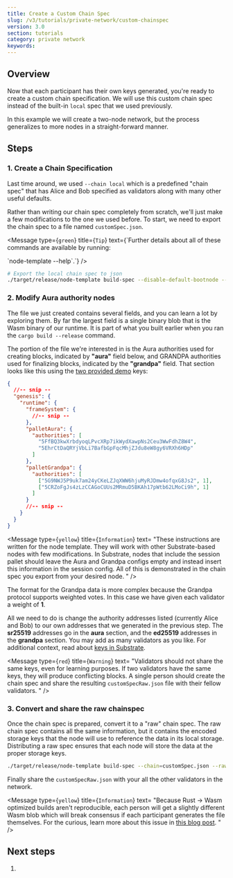 ```yaml
---
title: Create a Custom Chain Spec
slug: /v3/tutorials/private-network/custom-chainspec
version: 3.0 
section: tutorials
category: private network
keywords: 
---
```


## Overview

Now that each participant has their own keys generated, you're ready to create a custom chain
specification. We will use this custom chain spec instead of the built-in `local` spec that we used
previously.

In this example we will create a two-node network, but the process generalizes to more nodes in a
straight-forward manner.

##  Steps
### 1. Create a Chain Specification

Last time around, we used `--chain local` which is a predefined "chain spec" that has Alice and Bob
specified as validators along with many other useful defaults.

Rather than writing our chain spec completely from scratch, we'll just make a few modifications to
the one we used before. To start, we need to export the chain spec to a file named
`customSpec.json`. 

<Message
  type={`green`}
  title={`Tip`}
  text={`Further details about all of these commands are available by running:

  \`node-template --help\`.`}
/>

```bash
# Export the local chain spec to json
./target/release/node-template build-spec --disable-default-bootnode --chain local > customSpec.json
```

### 2. Modify Aura authority nodes

The file we just created contains several fields, and you can learn a lot by exploring them. By far
the largest field is a single binary blob that is the Wasm binary of our runtime. It is part of what
you built earlier when you ran the `cargo build --release` command.

The portion of the file we're interested in is the Aura authorities used for creating blocks,
indicated by **"aura"** field below, and GRANDPA authorities used for finalizing blocks, indicated
by the **"grandpa"** field. That section looks like this using the [two provided demo](/v3/tutorials/private-network/key-generation#option-3-use-pre-generated-keys) keys:

```json
{
  //-- snip --
  "genesis": {
    "runtime": {
      "frameSystem": {
        //-- snip --
      },
      "palletAura": {
        "authorities": [
          "5FfBQ3kwXrbdyoqLPvcXRp7ikWydXawpNs2Ceu3WwFdhZ8W4",
          "5EhrCtDaQRYjVbLi7BafbGpFqcMhjZJdu8eW8gy6VRXh6HDp"
        ]
      },
      "palletGrandpa": {
        "authorities": [
          ["5G9NWJ5P9uk7am24yCKeLZJqXWW6hjuMyRJDmw4ofqxG8Js2", 1],
          ["5CRZoFgJs4zLzCCAGoCUUs2MRmuD5BKAh17pWtb62LMoCi9h", 1]
        ]
      }
      //-- snip --
    }
  }
}
```

<Message
  type={`yellow`}
  title={`Information`}
  text=
    "These instructions are written for the node template. They will work with other Substrate-based 
    nodes with few modifications. In Substrate, nodes that include the session pallet should leave 
    the Aura and Grandpa configs empty and instead insert this information in the session config. All 
    of this is demonstrated in the chain spec you export from your desired node. 
    "
/>

The format for the Grandpa data is more complex because the Grandpa protocol supports weighted
votes. In this case we have given each validator a weight of **1**.

All we need to do is change the authority addresses listed (currently Alice and Bob) to our own
addresses that we generated in the previous step. The **sr25519** addresses go in the **aura**
section, and the **ed25519** addresses in the **grandpa** section. You may add as many validators as
you like. For additional context, read about
[keys in Substrate](../../knowledgebase/advanced/cryptography.md#public-key-cryptography).

<Message
  type={`red`}
  title={`Warning`}
  text=
    "Validators should not share the same keys, even for learning purposes. If two validators have the 
    same keys, they will produce conflicting blocks. 
    A single person should create the chain spec and share the resulting 
    `customSpecRaw.json` file with their fellow validators. 
    "
/> 

### 3. Convert and share the raw chainspec
Once the chain spec is prepared, convert it to a "raw" chain spec. The raw chain spec contains all
the same information, but it contains the encoded storage keys that the node will use to reference
the data in its local storage. Distributing a raw spec ensures that each node will store the data at
the proper storage keys.

```bash
./target/release/node-template build-spec --chain=customSpec.json --raw --disable-default-bootnode > customSpecRaw.json
```

Finally share the `customSpecRaw.json` with your all the other validators in the network.

<Message
  type={`yellow`}
  title={`Information`}
  text=
    "Because Rust -> Wasm optimized builds aren't reproducible, each person will get a slightly
    different Wasm blob which will break consensus if each participant generates the file themselves.
    For the curious, learn more about this issue in 
    [this blog post](https://dev.to/gnunicorn/hunting-down-a-non-determinism-bug-in-our-rust-wasm-build-4fk1).
    "
/>

## Next steps
1. 
